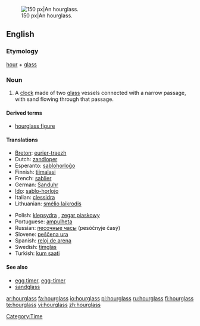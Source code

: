 [[Image:Wooden_hourglass.jpg|thumb|right|150 px|An hourglass.]]
==English==
{{wikipedia}}

===Etymology===
[[hour]] + [[glass]]

===Noun===
{{en-noun|sg=[[hour]][[glass]]|es}}

# A [[clock]] made of two [[glass]] vessels connected with a narrow passage, with sand flowing through that passage.

====Derived terms====
*[[hourglass figure]]

====Translations====
{{top}}
*[[Breton]]: [[eurier-traezh]] {{m}}
*Dutch: [[zandloper]] {{m}}
*Esperanto: [[sablohorloĝo]]
*Finnish: [[tiimalasi]]
*French: [[sablier]] {{m}}
*German: [[Sanduhr]] {{f}}
*[[Ido]]: [[sablo-horlojo]]
*Italian: [[clessidra]] {{f}}
*Lithuanian: [[smėlio laikrodis]] {{m}}
{{mid}}
*Polish: [[klepsydra]] {{f}}, [[zegar piaskowy]] {{m}}
*Portuguese: [[ampulheta]] {{f}}
*Russian: [[песочные часы]] (pesóčnyje časý) {{m|p}}
*Slovene: [[peščena ura]] {{f}}
*Spanish: [[reloj de arena]] {{m}}
*Swedish: [[timglas]] {{n}}
*Turkish: [[kum saati]]
{{bottom}}

====See also====
*[[egg timer]], [[egg-timer]]
*[[sandglass]]

[[Category:Time]]

[[ar:hourglass]]
[[fa:hourglass]]
[[io:hourglass]]
[[pl:hourglass]]
[[ru:hourglass]]
[[fi:hourglass]]
[[te:hourglass]]
[[vi:hourglass]]
[[zh:hourglass]]